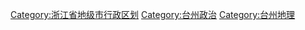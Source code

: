 [[Category:浙江省地级市行政区划|Category:浙江省地级市行政区划]]
[[Category:台州政治|Category:台州政治]]
[[Category:台州地理|Category:台州地理]]